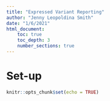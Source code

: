 ```yaml
---
title: "Expressed Variant Reporting"
author: "Jenny Leopoldina Smith"
date: "1/6/2021"
html_document:
    toc: true
    toc_depth: 3
    number_sections: true
---
```


# Set-up 

```r
knitr::opts_chunk$set(echo = TRUE)
```


